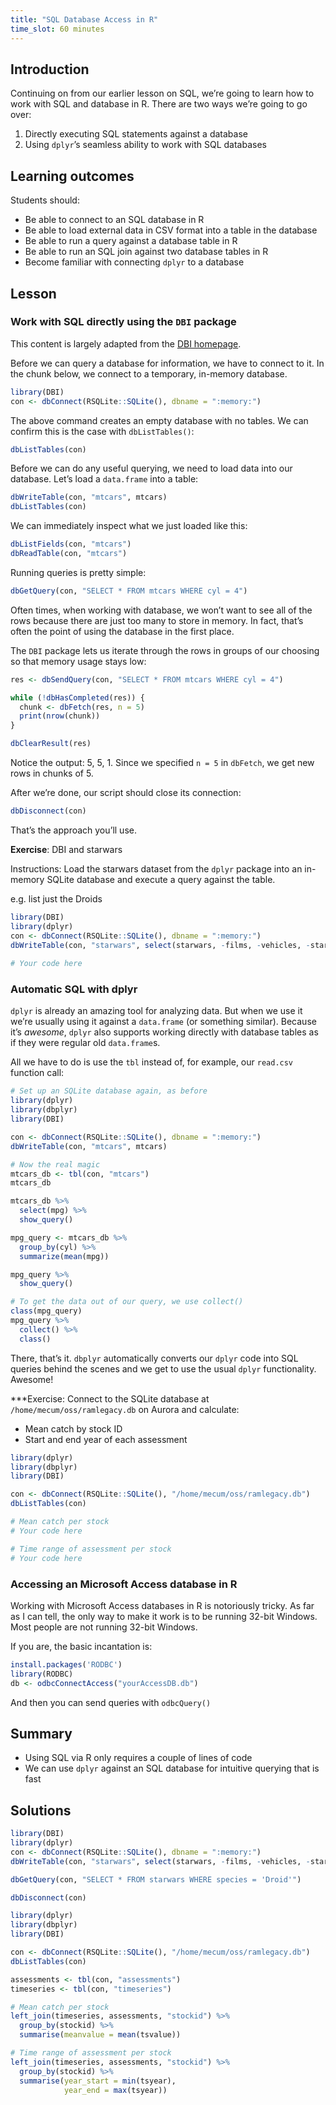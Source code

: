 ```yaml
---
title: "SQL Database Access in R"
time_slot: 60 minutes
---
```


## Introduction

Continuing on from our earlier lesson on SQL, we're going to learn how to work with SQL and database in R.
There are two ways we're going to go over:

1. Directly executing SQL statements against a database
2. Using `dplyr`'s seamless ability to work with SQL databases

## Learning outcomes

Students should:

- Be able to connect to an SQL database in R
- Be able to load external data in CSV format into a table in the database
- Be able to run a query against a database table in R
- Be able to run an SQL join against two database tables in R
- Become familiar with connecting `dplyr` to a database

## Lesson

### Work with SQL directly using the `DBI` package

This content is largely adapted from the [DBI homepage](http://rstats-db.github.io/DBI/).

Before we can query a database for information, we have to connect to it.
In the chunk below, we connect to a temporary, in-memory database.

```r
library(DBI)
con <- dbConnect(RSQLite::SQLite(), dbname = ":memory:")
```

The above command creates an empty database with no tables.
We can confirm this is the case with `dbListTables()`:

```r
dbListTables(con)
```

Before we can do any useful querying, we need to load data into our database.
Let's load a `data.frame` into a table:

```r
dbWriteTable(con, "mtcars", mtcars)
dbListTables(con)
```

We can immediately inspect what we just loaded like this:

```r
dbListFields(con, "mtcars")
dbReadTable(con, "mtcars")
```

Running queries is pretty simple:

```r
dbGetQuery(con, "SELECT * FROM mtcars WHERE cyl = 4")
```

Often times, when working with database, we won't want to see all of the rows because there are just too many to store in memory.
In fact, that's often the point of using the database in the first place.

The `DBI` package lets us iterate through the rows in groups of our choosing so that memory usage stays low:

```r
res <- dbSendQuery(con, "SELECT * FROM mtcars WHERE cyl = 4")

while (!dbHasCompleted(res)) {
  chunk <- dbFetch(res, n = 5)
  print(nrow(chunk))
}

dbClearResult(res)
```

Notice the output: 5, 5, 1.
Since we specified `n = 5` in `dbFetch`, we get new rows in chunks of 5.

After we're done, our script should close its connection:

```r
dbDisconnect(con)
```

That's the approach you'll use.

**Exercise**: DBI and starwars

Instructions: Load the starwars dataset from the `dplyr` package into an in-memory SQLite database and execute a query against the table.

e.g. list just the Droids

```r
library(DBI)
library(dplyr)
con <- dbConnect(RSQLite::SQLite(), dbname = ":memory:")
dbWriteTable(con, "starwars", select(starwars, -films, -vehicles, -starships))
             
# Your code here

```

### Automatic SQL with dplyr

`dplyr` is already an amazing tool for analyzing data.
But when we use it we're usually using it against a `data.frame` (or something similar).
Because it's *awesome*, `dplyr` also supports working directly with database tables as if they were regular old `data.frame`s.

All we have to do is use the `tbl` instead of, for example, our `read.csv` function call:

```r
# Set up an SQLite database again, as before
library(dplyr)
library(dbplyr)
library(DBI)

con <- dbConnect(RSQLite::SQLite(), dbname = ":memory:")
dbWriteTable(con, "mtcars", mtcars)

# Now the real magic
mtcars_db <- tbl(con, "mtcars")
mtcars_db

mtcars_db %>% 
  select(mpg) %>% 
  show_query()

mpg_query <- mtcars_db %>% 
  group_by(cyl) %>% 
  summarize(mean(mpg))

mpg_query %>% 
  show_query()

# To get the data out of our query, we use collect()
class(mpg_query)
mpg_query %>% 
  collect() %>% 
  class()
```

There, that's it.
`dbplyr` automatically converts our `dplyr` code into SQL queries behind the scenes and we get to use the usual `dplyr` functionality.
Awesome!

***Exercise: Connect to the SQLite database at `/home/mecum/oss/ramlegacy.db` on Aurora and calculate:

- Mean catch by stock ID
- Start and end year of each assessment

```r
library(dplyr)
library(dbplyr)
library(DBI)

con <- dbConnect(RSQLite::SQLite(), "/home/mecum/oss/ramlegacy.db")
dbListTables(con)

# Mean catch per stock
# Your code here

# Time range of assessment per stock
# Your code here
```

### Accessing an Microsoft Access database in R

Working with Microsoft Access databases in R is notoriously tricky.
As far as I can tell, the only way to make it work is to be running 32-bit Windows.
Most people are not running 32-bit Windows.

If you are, the basic incantation is:

```r
install.packages('RODBC')
library(RODBC)
db <- odbcConnectAccess("yourAccessDB.db")
```

And then you can send queries with `odbcQuery()`

## Summary

- Using SQL via R only requires a couple of lines of code
- We can use `dplyr` against an SQL database for intuitive querying that is fast

## Solutions

```r
library(DBI)
library(dplyr)
con <- dbConnect(RSQLite::SQLite(), dbname = ":memory:")
dbWriteTable(con, "starwars", select(starwars, -films, -vehicles, -starships))

dbGetQuery(con, "SELECT * FROM starwars WHERE species = 'Droid'")

dbDisconnect(con)
```

```r
library(dplyr)
library(dbplyr)
library(DBI)

con <- dbConnect(RSQLite::SQLite(), "/home/mecum/oss/ramlegacy.db")
dbListTables(con)

assessments <- tbl(con, "assessments")
timeseries <- tbl(con, "timeseries")

# Mean catch per stock
left_join(timeseries, assessments, "stockid") %>% 
  group_by(stockid) %>% 
  summarise(meanvalue = mean(tsvalue))

# Time range of assessment per stock
left_join(timeseries, assessments, "stockid") %>% 
  group_by(stockid) %>% 
  summarise(year_start = min(tsyear),
            year_end = max(tsyear))
```